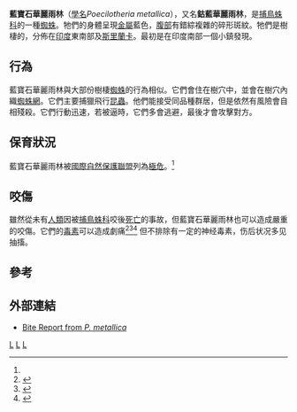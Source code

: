 {{Speciesbox
| taxon = Poecilotheria metallica
| binomial_authority = [[Reginald_Innes_Pocock|Pocock]], 1899
| image = Poecilotheria metallica.JPG
| status = CR
| status_system = IUCN3.1
| status_ref = <ref name=iucn>{{IUCN2010|assessors=Molur, S., Daniel, B.A. & Siliwal, M.|year=2008|title=Poecilotheria metallica|id=63563|version=2010.4|downloaded=2010-11-22}}</ref>
}}

'''藍寶石華麗雨林'''（[[學名|學名]]''Poecilotheria metallica''），又名'''鈷藍華麗雨林'''，是[[捕鳥蛛科|捕鳥蛛科]]的一種[[蜘蛛|蜘蛛]]。牠們的身體呈現[[金屬|金屬]]藍色，[[腹部|腹部]]有錯綜複雜的碎形斑紋。牠們是樹棲的，分佈在[[印度|印度]]東南部及[[斯里蘭卡|斯里蘭卡]]。最初是在印度南部一個小鎮發現。

==行為==
藍寶石華麗雨林與大部份樹棲[[蜘蛛|蜘蛛]]的行為相似。它們會住在樹穴中，並會在樹穴內織[[蜘蛛網|蜘蛛網]]。它們主要捕獵飛行[[昆蟲|昆蟲]]。他們能接受同品種群居，但是依然有風險會自相殘殺。它們行動迅速，若被逼時，它們多會逃避，最後才會攻擊對方。

==保育狀況==
藍寶石華麗雨林被[[國際自然保護聯盟|國際自然保護聯盟]]列為[[極危|極危]]。<ref name=iucn/>

==咬傷==
雖然從未有[[人類|人類]]因被[[捕鳥蛛科|捕鳥蛛科]]咬後[[死亡|死亡]]的事故，但藍寶石華麗雨林也可以造成嚴重的咬傷。它們的[[毒素|毒素]]可以造成劇痛<ref>{{cite journal|last=Gabriel,|first=R.|title=Notes and Observations Regarding the Bite of ''Poecilotheria pederseni''|journal=British Tarantula Society Journal|volume=17|issue=2|pages=61–4|date=2002|url=http://www.thebts.co.uk/Bite_ppederseni.htm|access-date=2010-11-22|archive-date=2019-10-21|archive-url=https://web.archive.org/web/20191021072236/http://www.thebts.co.uk/Bite_ppederseni.htm|dead-url=no}}</ref><ref>{{Cite web |url=http://www.bighairyspiders.com/bites.shtml#ppederseni |title=Phong's Tarantulas! - Tarantula bites<!-- Bot generated title --> |access-date=2010-11-22 |archive-url=https://web.archive.org/web/20160303172112/http://www.bighairyspiders.com/bites.shtml#ppederseni |archive-date=2016-03-03 |dead-url=yes }}</ref><ref>{{Cite journal|author=Schmidt, G.|year=1988|title=Wie gefährlich sind Vogelspinnenbisse?|journal=Deutsches Ärzteblatt 85 Heft|volume=28/29|issue=2|pages=1424-5}}</ref>
但不排除有一定的神经毒素，伤后状况多见抽搐。

==參考==
{{reflist}}

==外部連結==
*[https://web.archive.org/web/20110606153316/http://www.arachnoboards.com/ab/showthread.php?t=78009 Bite Report from ''P. metallica'']
{{Taxonbar}}
[[Category:華麗雨林屬|L]]
[[Category:印度節肢動物|L]]
[[Category:斯里蘭卡動物|L]]